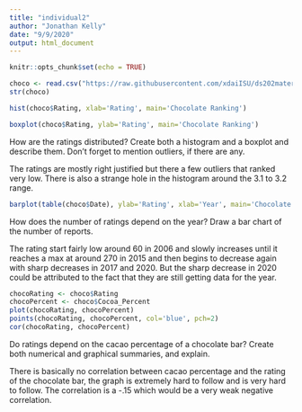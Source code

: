 ```yaml
---
title: "individual2"
author: "Jonathan Kelly"
date: "9/9/2020"
output: html_document
---
```


```r
knitr::opts_chunk$set(echo = TRUE)
```

```r
choco <- read.csv("https://raw.githubusercontent.com/xdaiISU/ds202materials/master/hwlabs/data/choco.csv") 
str(choco) 
```

```r
hist(choco$Rating, xlab='Rating', main='Chocolate Ranking')
```

```r
boxplot(choco$Rating, ylab='Rating', main='Chocolate Ranking')
```

How are the ratings distributed? Create both a histogram and a boxplot and describe them. Don’t forget to mention outliers, if there are any.

The ratings are mostly right justified but there a few outliers that ranked very low. There is also a strange hole in the histogram around the 3.1 to 3.2 range.

```r
barplot(table(choco$Date), ylab='Rating', xlab='Year', main='Chocolate Ranking depending on Year')
```

How does the number of ratings depend on the year? Draw a bar chart of the number of reports.

The rating start fairly low around 60 in 2006 and slowly increases until it reaches a max at around 270 in 2015 and then begins to decrease again with sharp decreases in 2017 and 2020.
But the sharp decrease in 2020 could be attributed to the fact that they are still getting data for the year.

```r
chocoRating <- choco$Rating
chocoPercent <- choco$Cocoa_Percent
plot(chocoRating, chocoPercent)
points(chocoRating, chocoPercent, col='blue', pch=2)
cor(chocoRating, chocoPercent)
```

Do ratings depend on the cacao percentage of a chocolate bar? Create both numerical and graphical summaries, and explain.

There is basically no correlation between cacao percentage and the rating of the chocolate bar, the graph is extremely hard to follow and is very hard to follow.
The correlation is a -.15 which would be a very weak negative correlation. 


